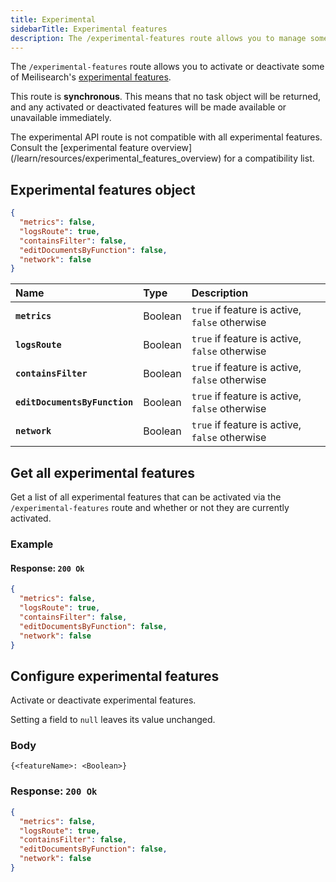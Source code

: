 ```yaml
---
title: Experimental
sidebarTitle: Experimental features
description: The /experimental-features route allows you to manage some of Meilisearch's experimental features.
---
```




The `/experimental-features` route allows you to activate or deactivate some of Meilisearch's [experimental features](/learn/resources/experimental_features_overview).

This route is **synchronous**. This means that no task object will be returned, and any activated or deactivated features will be made available or unavailable immediately.

<Warning>
The experimental API route is not compatible with all experimental features. Consult the [experimental feature overview](/learn/resources/experimental_features_overview) for a compatibility list.
</Warning>

## Experimental features object

```json
{
  "metrics": false,
  "logsRoute": true,
  "containsFilter": false,
  "editDocumentsByFunction": false,
  "network": false
}
```

| Name                          | Type    | Description                                    |
| :---------------------------- | :------ | :--------------------------------------------- |
| **`metrics`**                 | Boolean | `true` if feature is active, `false` otherwise |
| **`logsRoute`**               | Boolean | `true` if feature is active, `false` otherwise |
| **`containsFilter`**          | Boolean | `true` if feature is active, `false` otherwise |
| **`editDocumentsByFunction`** | Boolean | `true` if feature is active, `false` otherwise |
| **`network`**                 | Boolean | `true` if feature is active, `false` otherwise |

## Get all experimental features

<RouteHighlighter method="GET" path="/experimental-features" />

Get a list of all experimental features that can be activated via the `/experimental-features` route and whether or not they are currently activated.

### Example

<CodeSamplesGetExperimentalFeatures1 />

#### Response: `200 Ok`

```json
{
  "metrics": false,
  "logsRoute": true,
  "containsFilter": false,
  "editDocumentsByFunction": false,
  "network": false
}
```

## Configure experimental features

<RouteHighlighter method="PATCH" path="/experimental-features" />

Activate or deactivate experimental features.

<CodeSamplesUpdateExperimentalFeatures1 />

Setting a field to `null` leaves its value unchanged.

### Body

```
{<featureName>: <Boolean>}
```

### Response: `200 Ok`

```json
{
  "metrics": false,
  "logsRoute": true,
  "containsFilter": false,
  "editDocumentsByFunction": false,
  "network": false
}
```
